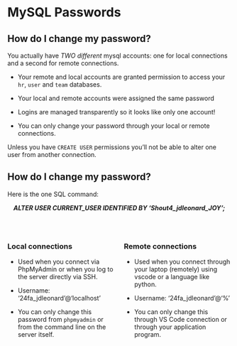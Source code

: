 # MySQL Passwords

## How do I change my password?

You actually have *TWO different* mysql accounts: one for local connections and a second for remote connections.  

* Your remote and local accounts are granted permission to access your `hr`, `user` and `team` databases.

* Your local and remote accounts were assigned the same password

* Logins are managed transparently so it looks like only one account!

* You can only change your password through your local or remote connections.

Unless you have `CREATE USER` permissions you'll not be able to alter one user from another connection.

## How do I change my password?

Here is the one SQL command:

<center>***ALTER USER CURRENT_USER IDENTIFIED BY 'Shout4_jdleonard_JOY';***</center>
<p>&nbsp;</p>

:::: {.columns}
::: {.column width="50%"}
### Local connections

* Used when you connect via PhpMyAdmin or when you 
log to the server directly via SSH.

* Username: '24fa_jdleonard'@'localhost'

* You can only change this password from `phpmyadmin` or from the command line on the server itself.

:::
::: {.column width="50%"}
### Remote connections

* Used when you connect through your laptop (remotely) using vscode or a language like python.

* Username: '24fa_jdleonard'@'%'

* You can only change this through VS Code connection or
through your application program.

:::
::::



